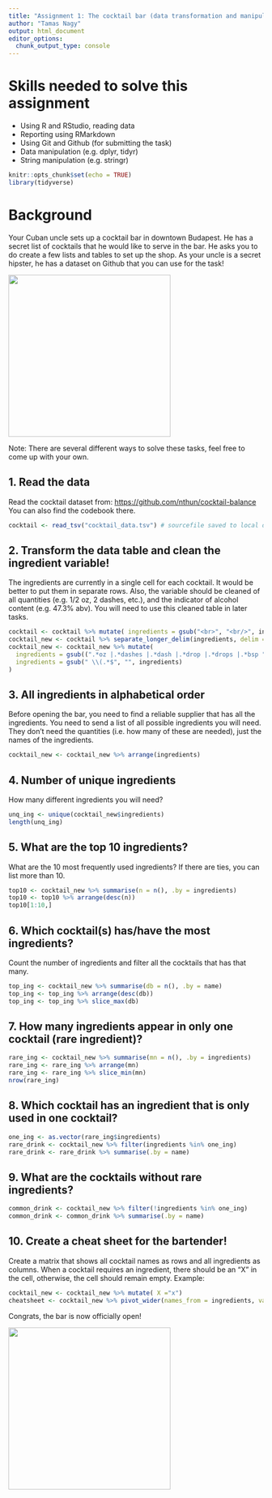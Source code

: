 ```yaml
---
title: "Assignment 1: The cocktail bar (data transformation and manipulation)"
author: "Tamas Nagy"
output: html_document
editor_options: 
  chunk_output_type: console
---
```


# Skills needed to solve this assignment

-   Using R and RStudio, reading data
-   Reporting using RMarkdown
-   Using Git and Github (for submitting the task)
-   Data manipulation (e.g. dplyr, tidyr)
-   String manipulation (e.g. stringr)

```r
knitr::opts_chunk$set(echo = TRUE)
library(tidyverse)
```

# Background

Your Cuban uncle sets up a cocktail bar in downtown Budapest. He has a secret list of cocktails that he would like to serve in the bar. He asks you to do create a few lists and tables to set up the shop. As your uncle is a secret hipster, he has a dataset on Github that you can use for the task!

![](https://media1.tenor.com/images/57a519cffd0ad4693be3b9c94b211540/tenor.gif?itemid=5195211){width="320"}

Note: There are several different ways to solve these tasks, feel free to come up with your own.

## 1. Read the data

Read the cocktail dataset from: <https://github.com/nthun/cocktail-balance> You can also find the codebook there.

```r
cocktail <- read_tsv("cocktail_data.tsv") # sourcefile saved to local directory
```

## 2. Transform the data table and clean the ingredient variable!

The ingredients are currently in a single cell for each cocktail. It would be better to put them in separate rows. Also, the variable should be cleaned of all quantities (e.g. 1/2 oz, 2 dashes, etc.), and the indicator of alcohol content (e.g. 47.3% abv). You will need to use this cleaned table in later tasks.

```r
cocktail <- cocktail %>% mutate( ingredients = gsub("<br>", "<br/>", ingredients))
cocktail_new <- cocktail %>% separate_longer_delim(ingredients, delim = "<br/>")
cocktail_new <- cocktail_new %>% mutate(
  ingredients = gsub((".*oz |.*dashes |.*dash |.*drop |.*drops |.*bsp "), "",ingredients),
  ingredients = gsub(" \\(.*$", "", ingredients)
)

```

## 3. All ingredients in alphabetical order

Before opening the bar, you need to find a reliable supplier that has all the ingredients. You need to send a list of all possible ingredients you will need. They don't need the quantities (i.e. how many of these are needed), just the names of the ingredients.

```r
cocktail_new <- cocktail_new %>% arrange(ingredients)
```

## 4. Number of unique ingredients

How many different ingredients you will need?

```r
unq_ing <- unique(cocktail_new$ingredients)
length(unq_ing)
```

## 5. What are the top 10 ingredients?

What are the 10 most frequently used ingredients? If there are ties, you can list more than 10.

```r
top10 <- cocktail_new %>% summarise(n = n(), .by = ingredients)
top10 <- top10 %>% arrange(desc(n))
top10[1:10,]
```

## 6. Which cocktail(s) has/have the most ingredients?

Count the number of ingredients and filter all the cocktails that has that many.

```r
top_ing <- cocktail_new %>% summarise(db = n(), .by = name)
top_ing <- top_ing %>% arrange(desc(db))
top_ing <- top_ing %>% slice_max(db)
```

## 7. How many ingredients appear in only one cocktail (rare ingredient)?

```r
rare_ing <- cocktail_new %>% summarise(mn = n(), .by = ingredients)
rare_ing <- rare_ing %>% arrange(mn)
rare_ing <- rare_ing %>% slice_min(mn)
nrow(rare_ing)
```

## 8. Which cocktail has an ingredient that is only used in one cocktail?

```r
one_ing <- as.vector(rare_ing$ingredients)
rare_drink <- cocktail_new %>% filter(ingredients %in% one_ing)
rare_drink <- rare_drink %>% summarise(.by = name)
```

## 9. What are the cocktails without rare ingredients?

```r
common_drink <- cocktail_new %>% filter(!ingredients %in% one_ing)
common_drink <- common_drink %>% summarise(.by = name)    
```

## 10. Create a cheat sheet for the bartender!

Create a matrix that shows all cocktail names as rows and all ingredients as columns. When a cocktail requires an ingredient, there should be an "X" in the cell, otherwise, the cell should remain empty. Example:

```r
cocktail_new <- cocktail_new %>% mutate( X ="x")
cheatsheet <- cocktail_new %>% pivot_wider(names_from = ingredients, values_from = X, values_fill = list(" "))
```


Congrats, the bar is now officially open!

![](https://i.pinimg.com/originals/4e/c1/0c/4ec10c9d32b2c7c28b4b638c7f809ec5.gif){width="320"}
